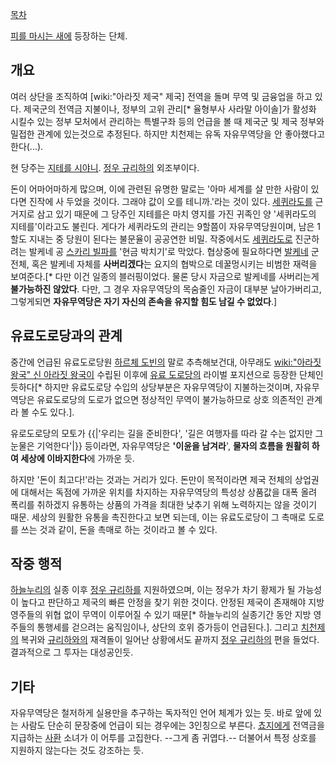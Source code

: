 [[목차]]

[[피를 마시는 새]]에 등장하는 단체.

== 개요 ==
여러 상단을 조직하여 [wiki:"아라짓 제국" 제국] 전역을 돌며 무역 및 금융업을 하고 있다. 제국군의 전역금 지불이나, 정부의 고위 관리[* 율형부사 사라말 아이솔]가 활성화 시킬수 있는 정부 모처에서 관리하는 특별구좌 등의 언급을 볼 때 제국군 및 제국 정부와 밀접한 관계에 있는것으로 추정된다. 하지만 치천제는 유독 자유무역당을 안 좋아했다고 한다(...).

현 당주는 [[지테를 시야니]]. [[정우 규리하]]의 외조부이다.

돈이 어마어마하게 많으며, 이에 관련된 유명한 말로는 '아마 세계를 살 만한 사람이 있다면 진작에 사 두었을 것이다. 그래야 값이 오를 테니까.'라는 것이 있다. [[세퀴라도]]를 근거지로 삼고 있기 때문에 그 당주인 지테를은 마치 영지를 가진 귀족인 양 '세퀴라도의 지테를'이라고도 불린다. 게다가 세퀴라도의 관리는 9할쯤이 자유무역당원이며, 남은 1할도 지내는 중 당원이 된다는 불문율이 공공연한 비밀. 작중에서도 [[세퀴라도]]로 진군하려는 발케네 공 [[스카리 빌파]]를 '현금 박치기'로 막았다. 협상중에 필요하다면 [[발케네]] 군 전체, 혹은 발케네 자체를 '''사버리겠다'''는 요지의 협박으로 데꿀멍시키는 비범한 재력을 보여준다.[* 다만 이건 일종의 블러핑이었다. 물론 당시 자금으로 발케네를 사버리는게 '''불가능하진 않았다'''. 다만, 그 경우 자유무역당의 목숨줄인 자금이 대부분 날아가버리고, 그렇게되면 '''자유무역당은 자기 자신의 존속을 유지할 힘도 남길 수 없었다'''.]

== 유료도로당과의 관계 ==
중간에 언급된 유료도로당원 [[하르체 도빈]]의 말로 추측해보건대, 아무래도 [[wiki:"아라짓 왕국" 신 아라짓 왕국]]이 수립된 이후에 [[유료 도로당]]의 라이벌 포지션으로 등장한 단체인 듯하다[* 하지만 유료도로당 수입의 상당부분은 자유무역당이 지불하는것이며, 자유무역당은 유료도로당의 도로가 없으면 정상적인 무역이 불가능하므로 상호 의존적인 관계라 볼 수도 있다.].

유로도로당의 모토가
{{|'우리는 길을 준비한다', '길은 여행자를 따라 갈 수는 없지만 그 눈물은 기억한다'|}}
등이라면, 자유무역당은 ''''이윤을 남겨라'''', '''물자의 흐름을 원활히 하여 세상에 이바지한다'''에 가까운 듯.

하지만 '돈이 최고다!'라는 것과는 거리가 있다. 돈만이 목적이라면 제국 전체의 상업권에 대해서는 독점에 가까운 위치를 차지하는 자유무역당의 특성상 상품값을 대폭 올려 폭리를 취하겠지 유통하는 상품의 가격을 최대한 낮추기 위해 노력하지는 않을 것이기 때문. 세상의 원활한 유통을 촉진한다고 보면 되는데, 이는 유료도로당이 그 촉매로 도로를 쓰는 것과 같이, 돈을 촉매로 하는 것이라고 볼 수 있다.

== 작중 행적 ==
[[하늘누리]]의 실종 이후 [[정우 규리하]]를 지원하였으며, 이는 정우가 차기 황제가 될 가능성이 높다고 판단하고 제국의 빠른 안정을 찾기 위한 것이다. 안정된 제국이 존재해야 지방 영주들의 위협 없이 무역이 이루어질 수 있기 때문[* 하늘누리의 실종기간 동안 지방 영주들의 통행세를 걷으려는 움직임이나, 상단의 호위 증가등이 언급된다.]. 그리고 [[치천제]]의 복귀와 [[규리하]]와의 재격돌이 일어난 상황에서도 끝까지 [[정우 규리하]]의 편을 들었다. 결과적으로 그 투자는 대성공인듯.


== 기타 ==
자유무역당은 철저하게 실용만을 추구하는 독자적인 언어 체계가 있는 듯. 바로 앞에 있는 사람도 단순히 문장중에 언급이 되는 경우에는 3인칭으로 부른다. [[쵸지]]에게 전역금을 지급하는 [[사환]] 소녀가 이 어투를 고집한다. --그게 좀 귀엽다.-- 더불어서 특정 상호를 지원하지 않는다는 것도 강조하는 듯.
